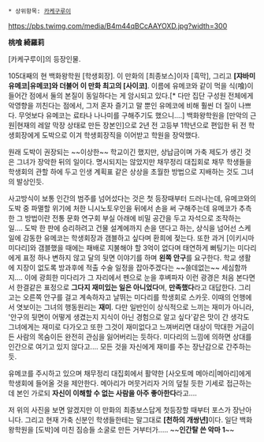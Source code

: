  * 상위항목: [[카케구루이]]

https://pbs.twimg.com/media/B4m44qBCcAAYOXD.jpg?width=300

'''桃喰 綺羅莉'''

[카케구루이]의 등장인물.

105대째의 현 백화왕학원 [학생회장]. 이 만화의 [최종보스]이자 [흑막], 그리고 '''[쟈바미 유메코|유메코]와 더불어 이 만화 최고의 [사이코]'''. 이름에 유메코와 같이 먹을 식(喰)이 들어간 점에서 둘의 본질이 동일하다는 게 암시되고 있다.[* 다만 집단 구성원 전체에게 악영향을 끼친다는 점에서, 그저 혼자 즐기고 말 뿐인 유메코에 비해 훨씬 더 질이 나쁘다. 무엇보다 유메코는 료타나 나나미를 구해주기도 했으니….] 백화왕학원을 [만악의 근원|현재의 레알 막장 상태로 만든 장본인]으로 2년 전 고등부 1학년으로 편입한 뒤 전 학생회장에게 도박으로 이겨 학생회장직을 이어받고 학원을 장악했다.

원래 도박이 권장되는 ~~이상한~~ 학교이긴 했지만, 상납금이며 가축 제도가 생긴 것은 그녀가 장악한 뒤의 일이다. 명시되지는 않았지만 채무정리 대집회로 채무 학생들을 학생회의 관할 하에 두고 인생 계획표 같은 상상을 초월한 방법으로 지배하는 것도 그녀의 발상인듯.

사고방식이 보통 인간의 범주를 넘어섰다는 것은 첫 등장때부터 드러나는데, 유메코와의 도박 중 파멸할 위기에 처한 니시노토우인을 뒤에서 손을 써 구해주는데 유메코가 추측한 그 방법이란 전통 문화 연구회 부실 아래에 비밀 공간을 두고 자석으로 조작하는 일.... 도박 한 판에 승리하려고 건물 설계에까지 손을 댄다고 하는, 상식을 넘어선 스케일에 감동한 유메코는 학생회장과 갬블하고 싶다며 환희에 젖는다.
또한 과거 [이키시마 미다리]와 갬블했을 때에는 패배로 지불해야 할 3억이 없다며 태연하게 뻐팅기는 미다리에게 표정 하나 변하지 않고 달의 뒷면 이야기를 하며 '''왼쪽 안구'''를 요구한다. 학교 생활에 지장이 없도록 방과후에 적출 수술 일정을 잡아주겠다는 ~~쓸데없는~~ 세심함까지.... 이에 광희한 미다리가 그 자리에서 펜으로 눈을 후벼파자 이런 광경은 처음 본다면서 한결같은 표정으로 '''그다지 재미있는 일은 아니었다'''며, '''만족했다'''라고 대답한다. 그리고는 오른쪽 안구를 걸고 계속하자고 날뛰는 미다리를 학생회로 스카웃.
이때의 언행에서 엿보이는 그녀의 행동원리는 '''재미'''. 다만 일반인이 상식적으로 느끼는 재미가 아니라, '안구의 뒷면이 어떻게 생겼는지 지식이 아닌 경험으로 알고 싶다'같은 맛이 간 생각도 그녀에게는 재미로 다가오고 또한 그것이 재미없다고 느껴버리면 대상이 막대한 거금이든 사람의 목숨이든 완전히 관심을 잃어버리는 듯하다. 미다리의 느낌에 의하면 상대를 인간으로 여기고 있지 않다고.... 모든 것을 자신에게 재미를 주는 장난감으로 간주하는 듯.

유메코를 주시하고 있으며 채무정리 대집회에서 활약한 [사오토메 메아리|메아리]에게 학생회에 들어올 것을 제안한다. 메아리가 머뭇거리자 거의 덮칠 듯한 기세로 접근하는데 본인 가로되 '''자신이 이해할 수 없는 사람을 아주 좋아한다'''라고....

저 위의 사진을 보면 알겠지만 이 만화의 최종보스답게 첫등장할 때부터 포스가 장난아니다. 그리고 현재 가축 신분인 학생들한테는 말그대로 '''[천하의 개쌍년]'''이다. 일단 백화왕학원을 [도박]에 미친 짐승들 소굴로 만든 거부터가..... ~~'''인간탈 쓴 악마 1'''~~
